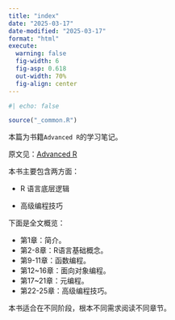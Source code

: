 ```yaml
---
title: "index"
date: "2025-03-17"
date-modified: "2025-03-17"
format: "html"
execute:
  warning: false
  fig-width: 6
  fig-asp: 0.618
  out-width: 70%
  fig-align: center
---
```


```r
#| echo: false

source("_common.R")
```


本篇为书籍`Advanced R`的学习笔记。

原文见：[Advanced R](https://adv-r.hadley.nz/index.html)

本书主要包含两方面：

-   R 语言底层逻辑

-   高级编程技巧

下面是全文概览：

-   第1章：简介。
-   第2-8章：R语言基础概念。
-   第9-11章：函数编程。
-   第12~16章：面向对象编程。
-   第17~21章：元编程。
-   第22-25章：高级编程技巧。

本书适合在不同阶段，根本不同需求阅读不同章节。